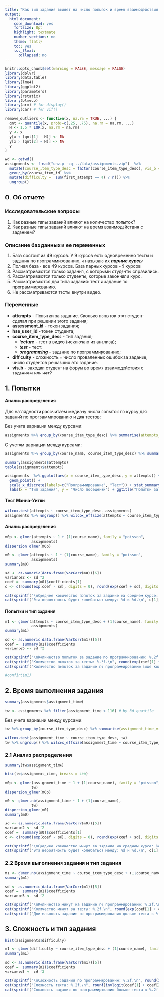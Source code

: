 ```yaml
---
title: "Как тип задания влияет на число попыток и время взаимодействия с заданием"
output:
  html_document:
    code_download: yes
    fontsize: 8pt
    highlight: textmate
    number_sections: no
    theme: flatly
    toc: yes
    toc_float:
      collapsed: no
---
```



```r
knitr::opts_chunk$set(warning = FALSE, message = FALSE)
library(dplyr)
library(data.table)
library(lme4)
library(ggplot2)
library(parameters)
library(rstatix)
library(blmeco)
library(arm) # for display()
library(car) # for vif()

remove_outliers <- function(x, na.rm = TRUE, ...) {
  qnt <- quantile(x, probs=c(.25, .75), na.rm = na.rm, ...)
  H <- 1.5 * IQR(x, na.rm = na.rm)
  y <- x
  y[x < (qnt[1] - H)] <- NA
  y[x > (qnt[2] + H)] <- NA
  y
}

```



```r
wd <- getwd()
assignments <- fread("unzip -cq ../data/assignments.zip")  %>%  
  mutate(course_item_type_desc = factor(course_item_type_desc), vis_b = ifelse(vis_tw==0, 0, 1)) %>% 
  group_by(course_item_id) %>% 
  mutate(difficulty =  sum(first_attempt == 0) / n()) %>% 
  ungroup() 


```

## 0. Об отчете

### Исследовательские вопросы

  1. Как разные типы заданий влияют на количество попыток?
  2. Как разные типы заданий влияют на время взаимодействия с заданием?

### Описание баз данных и ее переменных

  1. База состоит из 49 курсов. У 9 курсов есть одновременно тесты и задания по программированию, я называю их ***парные курсы***.
  2. Полная база - все 49 курсов. База парных курсов - 9 курсов
  3. Рассматриваются только задания, с которыми студенты справились.
  4. Рассматриваются только студенты, которые закончили курс.
  5. Рассматриваются два типа заданий: тест и задание по программированию.
  6. Не рассматриваются тесты внутри видео.

### Переменные
  - **attempts** - Попытки за задание. Сколько попыток этот студент сделал при решении этого задания;
  - **assessment_id** - токен задания;
  - **hse_user_id** - токен студента;
  - **course_item_type_desc** - тип задания;
    - ***lecture*** - тест в видео (исключаю из анализа);
    - ***test*** - тест;
    - ***programming*** - задание по программированию;
  - **difficulty** - сложность = число проваленных ошибок за задание, число студентов решавших это задание.
  - **vis_b** - заходил студент на форум во время взаимодействия с заданием или нет?
    
## 1. Попытки

####  Анализ распределения

Для наглядности рассчитаем медиану числа попыток по курсу для заданий по программированию и для тестов:

Без учета вариации между курсами:

```r
assignments %>% group_by(course_item_type_desc) %>% summarise(attempts_vis_tw_median = median(attempts), attempts_vis_tw_mean = median(attempts))
```

С учетом вариации между курсами:

```r
assignments %>% group_by(course_name, course_item_type_desc) %>% summarise(attempts_median = median(attempts), attempts_mean = mean(attempts)) %>% group_by(course_item_type_desc) %>% summarise(attempts_vis_tw_median = median(attempts_median), attempts_vis_tw_mean = median(attempts_mean))

```

```r
summary(assignments$attempts)
table(assignments$attempts)
```
 
```r
assignments  %>% ggplot(aes(x = course_item_type_desc, y = attempts)) + geom_boxplot() + 
  geom_point() +
  scale_x_discrete(labels=c("Программирование", "Тест")) + stat_summary(fun.y = "median", color = "red",  size = 3, geom = "point") +
  labs(x = "Тип задания", y = "Число посещений") + ggtitle("Попытки за задание") + theme(plot.title = element_text(hjust = 0.5))

```

#### Тест Манна-Уитни

```r
wilcox.test(attempts ~ course_item_type_desc, assignments)
assignments %>% ungroup() %>% wilcox_effsize(attempts ~ course_item_type_desc)
```

#### Анализ распределения

```r
m0p <- glmer(attempts ~ 1 + (1|course_name), family = "poisson",
            assignments)
dispersion_glmer(m0p)
```

```r
m0 <- glmer(attempts ~ 1 + (1|course_name), family = "poisson",
            assignments)
summary(m0)
```

```r
sd <- as.numeric(data.frame(VarCorr(m0))[5])
variance2 <- sd ^2
coef =  summary(m0)$coefficients[1]
c <- c(round(exp(coef - sd), digits = 0), round(exp(coef + sd), digits = 0))
```

```r
cat(sprintf("\nCреднее количество попыток за задание на среднем курсе: %d\n", round(exp(coef), digit = 0)))
cat(sprintf("Эта вероятность будет колебаться между: %d и %d.\n", c[1], c[2]))
```


#### Попытки и тип задания


```r
m1 <- glmer(attempts ~ course_item_type_desc + (1|course_name), family = "poisson",
            assignments)
summary(m1)
```

```r
sd <- as.numeric(data.frame(VarCorr(m1))[5])
coef =  summary(m1)$coefficients
variance5 <- sd ^2

```

```r

cat(sprintf("\nКоличество попыток за задание по программированию: %.2f.\n", round(exp(coef[1]), digit = 2)))
cat(sprintf("Количество попыток за тесты: %.2f.\n", round(exp(coef[1] + coef[2]), digit = 2)))
cat(sprintf("Количество попыток за задание по программированию выше количества попыток за тест в %.2f раз.\n", round(exp(coef[2]), digit = 2)))
```
```r
#confint(m1)
```



## 2. Время выполнения задания

```r
summary(assignments$assignment_time)
```
```r
tw <- assignments %>% filter(assignment_time < 116) # by 3d quantile
```

Без учета вариации между курсами:

```r
tw %>% group_by(course_item_type_desc) %>% summarise(assignment_time_vis_tw_median = median(assignment_time), assignment_time_vis_tw_mean = mean(assignment_time))
```

```r
wilcox.test(assignment_time ~ course_item_type_desc, tw)
tw %>% ungroup() %>% wilcox_effsize(assignment_time ~ course_item_type_desc)
```

### 2.1 Анализ распределения

```r
summary(tw$assignment_time)

hist(tw$assignment_time, breaks = 100)
```


```r
m0p <- glmer(assignment_time ~ 1 + (1|course_name), family = "poisson",
            tw)
dispersion_glmer(m0p)
```

```r
m0 <- glmer.nb(assignment_time ~ 1 + (1|course_name), 
            tw)
dispersion_glmer(m0)
summary(m0)


```

```r
sd <- as.numeric(data.frame(VarCorr(m0))[5])
variance2 <- sd ^2
coef =  summary(m0)$coefficients[1]
c <- c(round(exp(coef - sd), digits = 0), round(exp(coef + sd), digits = 0))
```

```r
cat(sprintf("\nCреднее количество минут за задание на среднем курсе: %d\n", round(exp(coef), digit = 0)))
cat(sprintf("Эта вероятность будет колебаться между: %d и %d.\n", c[1], c[2]))
```


### 2.2 Время выполнения задания и тип задания


```r
m1 <- glmer.nb(assignment_time ~ course_item_type_desc + (1|course_name), tw)
summary(m1)

```

```r
sd <- as.numeric(data.frame(VarCorr(m1))[5])
coef =  summary(m1)$coefficients
variance5 <- sd ^2

```

```r

cat(sprintf("\nКоличество минут на задание по программированию: %.2f.\n", round(exp(coef[1]), digit = 2)))
cat(sprintf("Количество минут за тесты: %.2f.\n", round(exp(coef[1] + coef[2]), digit = 2)))
cat(sprintf("Длительность задание по программированию дольше теста в %.2f раз.\n", round(exp(coef[2]), digit = 2)))
```


## 3. Сложность и тип задания

```r
hist(assignments$difficulty)
```

```r
m1 <- glmer(difficulty ~ course_item_type_desc + (1|course_name), family = "binomial", assignments)
summary(m1)

```

```r
sd <- as.numeric(data.frame(VarCorr(m1))[5])
coef =  summary(m1)$coefficients
variance5 <- sd ^2

```

```r

cat(sprintf("\nСложность задания по программированию: %.2f.\n", round(invlogit(coef[1]), digit = 2)))
cat(sprintf("Сложность теста: %.2f.\n", round(invlogit(coef[1] + coef[2]), digit = 2)))
cat(sprintf("Сложность задания по программированию больше теста в %.2f раз.\n", round(invlogit(coef[2]), digit = 2)))
```


